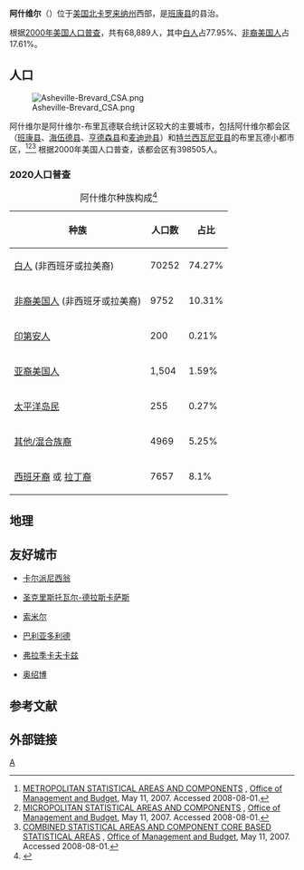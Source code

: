 {{Infobox Settlement
| name = 阿什维尔<br />Asheville
| image_skyline =
| imagesize = 250px
| image_caption = 
| image_flag = City of Asheville North Carolina Flag.jpg
| image_shield = 
| pushpin_map = USA North Carolina
| pushpin_label_position = bottom
| subdivision_type = 国家
| subdivision_name = {{USA}}
| subdivision_type1 = [[美国行政区划|州]]
| subdivision_name1 = [[北卡罗来纳州|北卡罗来纳州]]
| subdivision_type2 = [[北卡罗来纳州各县列表|县]]
| subdivision_name2 =  [[班康县_(北卡罗来纳州)|班康县]]
| elevation_m = 650
| elevation_ft = 
| area_total_km2 = 107
| population_as_of = 2000年
| population_total = 68889
| population_density_km2 = auto
| timezone = [[EST|EST]]
| utc_offset = -5
| timezone_DST = [[EDT|EDT]]
| utc_offset_DST = -4
| latd = 35
| latm = 34
| lats = 48
| latNS = N
| longd = 82
| longm = 33
| longs = 21
| longEW = W
| website =  
}}
'''阿什维尔'''（{{lang-en|Asheville}}）位于[[美国|美国]][[北卡罗来纳州|北卡罗来纳州]]西部，是[[班康县_(北卡罗来纳州)|班康县]]的县治。

根据[[2000年美国人口普查|2000年美国人口普查]]，共有68,889人，其中[[白人|白人]]占77.95%、[[非裔美国人|非裔美国人]]占17.61%。

==人口==
[[File:Asheville-Brevard_CSA.png|thumb]]

{{US Census population
|1800= 38
|1860= 502
|1870= 1400
|1880= 2616
|1890= 10235
|1900= 14694
|1910= 18762
|1920= 28504
|1930= 50193
|1940= 51310
|1950= 53000
|1960= 60192
|1970= 57929
|1980= 54022
|1990= 61607
|2000= 68889
|2010= 83393
|2020= 94589
|estref=<ref name="USCensusEst2019CenPopScriptOnlyDirtyFixDoNotUse">{{cite web|url=https://www.census.gov/programs-surveys/popest/data/tables.2019.html|date=May 24, 2020|title=Population and Housing Unit Estimates|publisher=United States Census Bureau|access-date=May 27, 2020|archive-date=July 26, 2019|archive-url=https://web.archive.org/web/20190726235959/https://www.census.gov/programs-surveys/popest/data/tables.2019.html|url-status=live}}</ref>
|footnote=2018 Estimate<ref name="2018 Pop Estimate">{{cite web|title=Population Estimates|url=https://census.gov/data/tables/2018/demo/popest/total-cities-and-towns.html|publisher=[[United_States_Census_Bureau|United States Census Bureau]]|access-date=June 8, 2018}}{{dead link|date=October 2021|bot=medic}}{{cbignore|bot=medic}}</ref>
|align=left
}}

阿什维尔是阿什维尔-布里瓦德联合统计区较大的主要城市，包括阿什维尔都会区（[[班康县|班康县]]、[[海伍德縣_(北卡羅萊納州)|海伍德县]]、[[亨德森縣_(北卡羅萊納州)|亨德森县]]和[[麥迪遜縣_(北卡羅萊納州)|麦迪逊县]]）和[[特蘭西瓦尼亞縣_(北卡羅萊納州)|特兰西瓦尼亚县]]的布里瓦德小都市区，<ref>[https://www.census.gov/population/www/estimates/metro_general/2006/List4.txt METROPOLITAN STATISTICAL AREAS AND COMPONENTS] {{webarchive |url=https://web.archive.org/web/20070526063716/http://www.census.gov/population/www/estimates/metro_general/2006/List4.txt |date=May 26, 2007 }}, [[Office_of_Management_and_Budget|Office of Management and Budget]], May 11, 2007.  Accessed 2008-08-01.</ref><ref>[https://www.census.gov/population/www/estimates/metro_general/2006/List5.txt MICROPOLITAN STATISTICAL AREAS AND COMPONENTS] {{webarchive |url=https://web.archive.org/web/20070629011245/http://www.census.gov/population/www/estimates/metro_general/2006/List5.txt |date=June 29, 2007 }}, [[Office_of_Management_and_Budget|Office of Management and Budget]], May 11, 2007.  Accessed 2008-08-01.</ref><ref>[https://www.census.gov/population/www/estimates/metro_general/2006/List6.txt COMBINED STATISTICAL AREAS AND COMPONENT CORE BASED STATISTICAL AREAS] {{webarchive |url=https://web.archive.org/web/20070629011223/http://www.census.gov/population/www/estimates/metro_general/2006/List6.txt |date=June 29, 2007 }}, [[Office_of_Management_and_Budget|Office of Management and Budget]], May 11, 2007.  Accessed 2008-08-01.</ref>
根据2000年美国人口普查，该都会区有398505人。

===2020人口普查===
{| class="wikitable" style="text-align:right; margin-left: auto; margin-right: auto; border: none;"
|+阿什维尔种族构成<ref>{{Cite web|title=Explore Census Data|url=https://data.census.gov/cedsci/table?g=1600000US3702140&tid=DECENNIALPL2020.P2|access-date=2021-12-19|website=data.census.gov}}</ref>
!scope="col"| 种族
!scope="col"| 人口数
!scope="col"| 占比
|-
!scope="row"| [[白人|白人]] (非西班牙或拉美裔)
| 70252
| 74.27%
|-
!scope="row"| [[非裔美国人|非裔美国人]] (非西班牙或拉美裔)
| 9752
| 10.31%
|-
!scope="row"| [[印第安人|印第安人]]
| 200
| 0.21%
|-
!scope="row"| [[亚裔美国人|亚裔美国人]]
| 1,504
| 1.59%
|-
!scope="row"| [[太平洋岛民|太平洋岛民]]
| 255
| 0.27%
|-
!scope="row"| [[其他/混合族裔|其他/混合族裔]]
| 4969
| 5.25%
|-
!scope="row"| [[西班牙裔|西班牙裔]] 或 [[拉丁裔|拉丁裔]]
| 7657
| 8.1%
|}

==地理==
{{Weather box|width=auto
|metric first= Y
|single line= Y
|collapsed = Y
|location = 北卡州{{link-en|阿什维尔地域机场|Asheville Regional Airport}}（1991–2020年正常值，1869年至今極端數據），海拔{{convert|2117|ft|m|disp=flip}}
| Jan record high F = 80
| Feb record high F = 80
| Mar record high F = 87
| Apr record high F = 90
| May record high F = 93
| Jun record high F = 98
| Jul record high F = 99
| Aug record high F =100
| Sep record high F = 95
| Oct record high F = 91
| Nov record high F = 83
| Dec record high F = 81
<!--
“1. Location »”里选本站
“2. Product »”里选“Monthly summarized data”
“3. Options »”第一选项“Year range：”里填1991-2020，再选“Max temp”或者“Min temp”的默认后，再将结果贴入表格
-->
| Jan avg record high F = 67.0
| Feb avg record high F = 69.3
| Mar avg record high F = 76.7
| Apr avg record high F = 82.5
| May avg record high F = 86.2
| Jun avg record high F = 89.4
| Jul avg record high F = 91.0
| Aug avg record high F = 90.1
| Sep avg record high F = 86.9
| Oct avg record high F = 81.3
| Nov avg record high F = 73.8
| Dec avg record high F = 66.9
|year avg record high F = 92.0
| Jan high F = 48.9
| Feb high F = 52.9
| Mar high F = 59.8
| Apr high F = 69.4
| May high F = 76.3
| Jun high F = 82.5
| Jul high F = 85.3
| Aug high F = 84.0
| Sep high F = 78.7
| Oct high F = 69.6
| Nov high F = 59.5
| Dec high F = 51.5

| Jan low F = 28.6
| Feb low F = 31.2
| Mar low F = 37.0
| Apr low F = 44.6
| May low F = 53.2
| Jun low F = 61.1
| Jul low F = 64.9
| Aug low F = 64.0
| Sep low F = 57.9
| Oct low F = 46.2
| Nov low F = 36.1
| Dec low F = 31.3
| Jan avg record low F =  9.9
| Feb avg record low F = 15.5
| Mar avg record low F = 20.3
| Apr avg record low F = 29.3
| May avg record low F = 37.7
| Jun avg record low F = 49.4
| Jul avg record low F = 56.5
| Aug avg record low F = 54.5
| Sep avg record low F = 44.2
| Oct avg record low F = 30.0
| Nov avg record low F = 21.6
| Dec avg record low F = 16.3
|year avg record low F =  7.6
| Jan record low F = −16
| Feb record low F = −9
| Mar record low F = 2
| Apr record low F = 20
| May record low F = 28
| Jun record low F = 35
| Jul record low F = 44
| Aug record low F = 42
| Sep record low F = 30
| Oct record low F = 20
| Nov record low F = 1
| Dec record low F = −7
|precipitation colour = green
| Jan precipitation inch = 4.13
| Feb precipitation inch = 3.46
| Mar precipitation inch = 3.80
| Apr precipitation inch = 4.17
| May precipitation inch = 4.13
| Jun precipitation inch = 4.79
| Jul precipitation inch = 4.67
| Aug precipitation inch = 5.04
| Sep precipitation inch = 4.13
| Oct precipitation inch = 3.37
| Nov precipitation inch = 3.72
| Dec precipitation inch = 4.18
|year precipitation inch =49.59
| Jul snow inch = 0.0
| Aug snow inch = 0.0
| Sep snow inch = 0.0
| Oct snow inch = 0.0
| Nov snow inch = 0.2
| Dec snow inch = 2.5
| Jan snow inch = 3.6
| Feb snow inch = 1.9
| Mar snow inch = 1.9
| Apr snow inch = 0.2
| May snow inch = 0.0
| Jun snow inch = 0.0
|year snow inch =10.3
|unit precipitation days= 0.01 in
|Jan precipitation days =10.5
|Feb precipitation days = 9.8
|Mar precipitation days =11.9
|Apr precipitation days =10.6
|May precipitation days =11.5
|Jun precipitation days =13.4
|Jul precipitation days =13.9
|Aug precipitation days =13.1
|Sep precipitation days = 9.2
|Oct precipitation days = 7.8
|Nov precipitation days = 8.8
|Dec precipitation days =10.0
|unit snow days = 0.1 in
|Jan snow days = 1.6
|Feb snow days = 1.5
|Mar snow days = 1.0
|Apr snow days = 0.2
|May snow days = 0.0
|Jun snow days = 0.0
|Jul snow days = 0.0
|Aug snow days = 0.0
|Sep snow days = 0.0
|Oct snow days = 0.0
|Nov snow days = 0.2
|Dec snow days = 1.1
|year snow days=
|Jan humidity = 73
|Feb humidity = 70
|Mar humidity = 68
|Apr humidity = 65
|May humidity = 75
|Jun humidity = 79
|Jul humidity = 81
|Aug humidity = 83
|Sep humidity = 82
|Oct humidity = 77
|Nov humidity = 74
|Dec humidity = 73
|year humidity=
|Jan sun = 175.9
|Feb sun = 181.2
|Mar sun = 223.5
|Apr sun = 252.3
|May sun = 264.1
|Jun sun = 267.0
|Jul sun = 257.5
|Aug sun = 227.8
|Sep sun = 207.5
|Oct sun = 219.6
|Nov sun = 178.8
|Dec sun = 167.2
|Jan percentsun = 56
|Feb percentsun = 59
|Mar percentsun = 60
|Apr percentsun = 64
|May percentsun = 61
|Jun percentsun = 61
|Jul percentsun = 58
|Aug percentsun = 55
|Sep percentsun = 56
|Oct percentsun = 63
|Nov percentsun = 58
|Dec percentsun = 55
|year percentsun= 59
|source = NOAA（1981–2010年相对湿度；1961–1990年日照）<ref name="1991-2020 normals">{{cite web |format=pdf |url=https://www.ncei.noaa.gov/access/services/data/v1?dataset=normals-monthly-1991-2020&startDate=0001-01-01&endDate=9996-12-31&stations=USW00003812&format=pdf |publisher=National Oceanic and Atmospheric Administration |title=Summary of Monthly Normals 1991–2020 |access-date=2021-11-23 |dead-url=no }}</ref><ref name="NWS Greenville-Spartanburg, SC">{{cite web |url = https://www.weather.gov/wrh/climate?wfo=gsp |title = NowData – NOAA Online Weather Data |publisher = [[National_Oceanic_and_Atmospheric_Administration|National Oceanic and Atmospheric Administration]] |deadurl = no |accessdate = 2021-11-23}}</ref><ref name = "WMO 1961–90 KAVL">{{cite web| url = ftp://ftp.atdd.noaa.gov/pub/GCOS/WMO-Normals/TABLES/REG_IV/US/GROUP3/72315.TXT| title = WMO Climate Normals for ASHEVILLE/REGIONAL, NC 1961–1990| publisher = National Oceanic and Atmospheric Administration| access-date = 2016-09-04 | archive-date = 2020-07-25 | archive-url = https://web.archive.org/web/20200725090340/ftp://ftp.atdd.noaa.gov/pub/GCOS/WMO-Normals/TABLES/REG_IV/US/GROUP3/72315.TXT| url-status = live}}</ref><ref name="RH">{{cite web |url = https://www1.ncdc.noaa.gov/pub/data/lcd/annual/2018/01201813AVL.pdf |title = Local Climatological Data Annual Summary with Comparative Data for ASHEVILLE, NORTH CAROLINA (KAVL) |publisher = National Oceanic and Atmospheric Administration |access-date = 2022-06-18 |page=3}}</ref>
}}

== 友好城市 ==
* {{flag|Greece}}[[卡尔派尼西翁|卡尔派尼西翁]]
* {{flag|Mexico}}[[圣克里斯托瓦尔-德拉斯卡萨斯|圣克里斯托瓦尔-德拉斯卡萨斯]]
* {{flag|France}}[[索米尔|索米尔]]
* {{flag|Mexico}}[[巴利亚多利德_(墨西哥)|巴利亚多利德]]
* {{flag|Russia}}[[弗拉季卡夫卡兹|弗拉季卡夫卡兹]]
* {{flag|Nigeria}}[[奥绍博|奥绍博]]

== 参考文献 ==
{{reflist}}

== 外部链接 ==
{{North Carolina}}
{{Authority control}}

[[Category:北卡罗来纳州城市|A]]